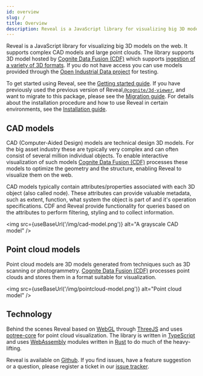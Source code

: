```yaml
---
id: overview
slug: /
title: Overview
description: Reveal is a JavaScript library for visualizing big 3D models on the web. It supports complex CAD models and large point clouds.
---
```


Reveal is a JavaScript library for visualizing big 3D models on the web. It supports complex CAD models and large point clouds. The library supports 3D model hosted by [Cognite Data Fusion (CDF)](https://docs.cognite.com/cdf/) which supports [ingestion of a variety of 3D formats](https://docs.cognite.com/cdf/3d/). If you do not have access you can use models provided through the [Open Industrial Data project](https://openindustrialdata.com/) for testing.

To get started using Reveal, see the [Getting started guide](./getting-started). If you have previously used the previous version of Reveal,[`@cognite/3d-viewer`](https://www.npmjs.com/package/@cognite/3d-viewer), and want to migrate to this package, please see the [Migration guide](./migration-guide). For details about the installation procedure and how to use Reveal in certain environments, see the [Installation guide](./installation).

## CAD models

CAD (Computer-Aided Design) models are technical design 3D models. For the big asset industry these are typically very complex and can often consist of several million individual objects. To enable interactive visualization of such models [Cognite Data Fusion (CDF)](https://docs.cognite.com/cdf/) processes these models to optimize the geometry and the structure, enabling Reveal to visualize them on the web.

CAD models typically contain attributes/properties associated with each 3D object (also called node). These attributes can provide valuable metadata, such as extent, function, what system the object is part of and it's operation specifications. CDF and Reveal provide functionality for queries based on the attributes to perform filtering, styling and to collect information.

<img src={useBaseUrl('/img/cad-model.png')} alt="A grayscale CAD model" />

## Point cloud models

Point cloud models are 3D models generated from techniques such as 3D scanning or photogrammetry. [Cognite Data Fusion (CDF)](https://docs.cognite.com/cdf/) processes point clouds and stores them in a format suitable for visualization.

<img src={useBaseUrl('/img/pointcloud-model.png')} alt="Point cloud model" />

## Technology

Behind the scenes Reveal based on [WebGL](https://developer.mozilla.org/en-US/docs/Web/API/**WebGL_API**) through [ThreeJS](https://threejs.org/) and uses [potree-core](https://github.com/tentone/potree-core) for point cloud visualization. The library is written in [TypeScript](https://www.typescriptlang.org/) and uses [WebAssembly](https://webassembly.org/) modules written in [Rust](https://www.rust-lang.org/) to do much of the heavy-lifting.

Reveal is available on [Github](https://github.com/cognitedata/reveal). If you find issues, have a feature suggestion or a question, please register a ticket in our [issue tracker](https://github.com/cognitedata/reveal/issues).
